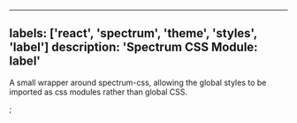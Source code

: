 

---
labels: ['react', 'spectrum', 'theme', 'styles', 'label']
description: 'Spectrum CSS Module: label'
---


A small wrapper around spectrum-css, allowing the global
styles to be imported as css modules rather than global CSS.

<CSSModulePreview styles={styles} />;
